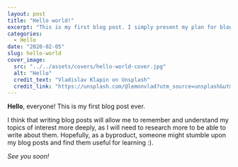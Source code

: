 ```yaml
---
layout: post
title: "Hello world!"
excerpt: "This is my first blog post. I simply present my plan for blogging and at the same time test if the blogging framework works :)"
categories:
  - Hello
date: "2020-02-05"
slug: hello-world
cover_image:
  src: "../../assets/covers/hello-world-cover.jpg"
  alt: "Hello"
  credit_text: "Vladislav Klapin on Unsplash"
  credit_link: "https://unsplash.com/@lemonvlad?utm_source=unsplash&utm_medium=referral&utm_content=creditCopyText"
---
```


**Hello**, everyone! This is my first blog post ever.

I think that writing blog posts will allow me to remember and understand my topics of interest more deeply, as I will need to research more to be able to write about them. Hopefully, as a byproduct, someone might stumble upon my blog posts and find them useful for learning :).

_See you soon!_
